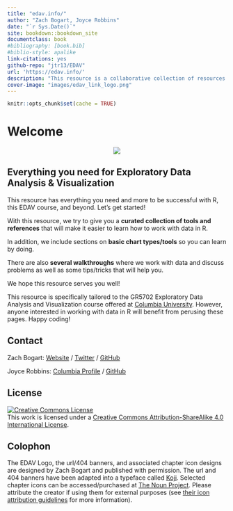 ```yaml
--- 
title: "edav.info/"
author: "Zach Bogart, Joyce Robbins"
date: "`r Sys.Date()`"
site: bookdown::bookdown_site
documentclass: book
#bibliography: [book.bib]
#biblio-style: apalike
link-citations: yes
github-repo: "jtr13/EDAV"
url: 'https://edav.info/'
description: "This resource is a collaborative collection of resources designed to help students succeed in GR5702 Exploratory Data Analysis and Visualization, a course offered at Columbia University. While the course lectures and textbook focus on theoretical issues, this resource, in contrast, provides coding tips and examples to assist students as they create their own analyses and visualizations. It is our hope that students will contribute to edav.info and it will grow with the course."
cover-image: "images/edav_link_logo.png"
---
```


```r
knitr::opts_chunk$set(cache = TRUE)
```


# Welcome {-}

<center>
![](images/main_page.png)
</center>

## Everything you need for Exploratory Data Analysis & Visualization

This resource has everything you need and more to be successful with R, this EDAV course, and beyond. Let's get started!

With this resource, we try to give you a **curated collection of tools and references** that will make it easier to learn how to work with data in R. 

In addition, we include sections on **basic chart types/tools** so you can learn by doing.

There are also **several walkthroughs** where we work with data and discuss problems as well as some tips/tricks that will help you.

We hope this resource serves you well!

This resource is specifically tailored to the GR5702 Exploratory Data Analysis and Visualization course offered at [Columbia University](https://www.columbia.edu/){target="_blank"}. However, anyone interested in working with data in R will benefit from perusing these pages. Happy coding!

## Contact

Zach Bogart: 
[Website](https://zachbogart.com/){target="_blank"}
/
[Twitter](https://twitter.com/zachbogart){target="_blank"}
/
[GitHub](https://github.com/zachbogart){target="_blank"}

Joyce Robbins: 
[Columbia Profile](http://stat.columbia.edu/department-directory/name/joyce-robbins/){target="_blank"}
/
[GitHub](https://github.com/jtr13){target="_blank"}

<!-- License -->
## License

<a rel="license" href="http://creativecommons.org/licenses/by-sa/4.0/" target="_blank"><img alt="Creative Commons License" style="border-width:0" src="https://i.creativecommons.org/l/by-sa/4.0/88x31.png" /></a><br />This work is licensed under a <a rel="license" href="http://creativecommons.org/licenses/by-sa/4.0/" target="_blank">Creative Commons Attribution-ShareAlike 4.0 International License</a>.

<!-- Colophon -->
## Colophon

The EDAV Logo, the url/404 banners, and associated chapter icon designs are designed by Zach Bogart and published with permission. The url and 404 banners have been adapted into a typeface called [Koji](https://zachbogart.com/koji){target="_blank"}. Selected chapter icons can be accessed/purchased at [The Noun Project](https://thenounproject.com/zachbogart/){target="_blank"}. Please attribute the creator if using them for external purposes (see [their icon attribution guidelines](https://thenounproject.zendesk.com/hc/en-us/articles/200509928-How-do-I-give-creators-credit-in-my-work-){target="_blank"} for more information). 

<!-- Adding these nonvisible image files here to trick bookdown into copying them into the images folder -->
<img src="images/icons/edav_resource_url_404.png" height="0" width = "0">
<img src="images/icons/edav_resource_url_404_no_smile.png" height="0" width="0">
<img src="images/icons/edav_resource_url.png" height="0" width="0">
<img src="images/icons/edav_resource_small.png" height="0" width="0">

